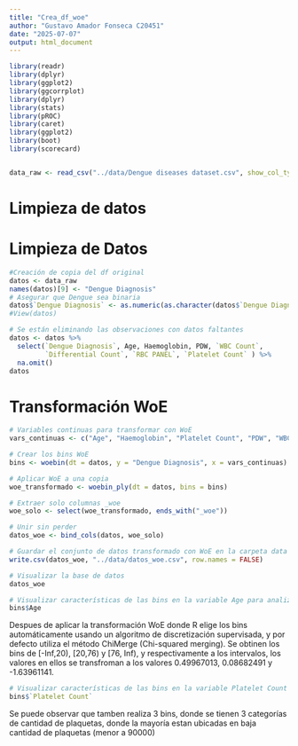```yaml
---
title: "Crea_df_woe"
author: "Gustavo Amador Fonseca C20451"
date: "2025-07-07"
output: html_document
---
```


```r
library(readr)
library(dplyr)
library(ggplot2)
library(ggcorrplot)
library(dplyr)
library(stats)
library(pROC)
library(caret)
library(ggplot2)
library(boot)
library(scorecard)


data_raw <- read_csv("../data/Dengue diseases dataset.csv", show_col_types = FALSE)

```

# Limpieza de datos

# Limpieza de Datos

```r
#Creación de copia del df original
datos <- data_raw
names(datos)[9] <- "Dengue Diagnosis"
# Asegurar que Dengue sea binaria
datos$`Dengue Diagnosis` <- as.numeric(as.character(datos$`Dengue Diagnosis`))
#View(datos)
```


```r
# Se están eliminando las observaciones con datos faltantes
datos <- datos %>%
  select(`Dengue Diagnosis`, Age, Haemoglobin, PDW, `WBC Count`, 
         `Differential Count`, `RBC PANEL`, `Platelet Count` ) %>%
  na.omit()
datos
```


# Transformación WoE

```r
# Variables continuas para transformar con WoE
vars_continuas <- c("Age", "Haemoglobin", "Platelet Count", "PDW", "WBC Count")

# Crear los bins WoE
bins <- woebin(dt = datos, y = "Dengue Diagnosis", x = vars_continuas)

# Aplicar WoE a una copia 
woe_transformado <- woebin_ply(dt = datos, bins = bins)

# Extraer solo columnas _woe
woe_solo <- select(woe_transformado, ends_with("_woe"))

# Unir sin perder 
datos_woe <- bind_cols(datos, woe_solo)
```
```r
# Guardar el conjunto de datos transformado con WoE en la carpeta data
write.csv(datos_woe, "../data/datos_woe.csv", row.names = FALSE)
```

```r
# Visualizar la base de datos
datos_woe
```



```r
# Visualizar características de las bins en la variable Age para analizar si tiene coherencia
bins$Age
```
Despues de aplicar la transformación WoE donde R elige los bins automáticamente usando un algoritmo de discretización supervisada, y por defecto utiliza el método ChiMerge (Chi-squared merging). Se obtinen los bins de [-Inf,20), [20,76) y [76, Inf), y respectivamente a los intervalos, los valores en ellos se transfroman a los valores 0.49967013, 0.08682491 y -1.63961141.

```r
# Visualizar características de las bins en la variable Platelet Count para analizar si tiene coherencia
bins$`Platelet Count`
```

Se puede observar que tamben realiza 3 bins, donde se tienen 3 categorías de cantidad de plaquetas, donde la mayoría estan ubicadas en baja cantidad de plaquetas (menor a 90000)


